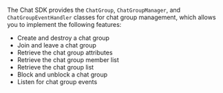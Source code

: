 <PlatformWrapper platform="flutter">

The Chat SDK provides the `ChatGroup`, `ChatGroupManager`, and `ChatGroupEventHandler` classes for chat group management, which allows you to implement the following features:

- Create and destroy a chat group
- Join and leave a chat group
- Retrieve the chat group attributes
- Retrieve the chat group member list
- Retrieve the chat group list
- Block and unblock a chat group
- Listen for chat group events

</PlatformWrapper>